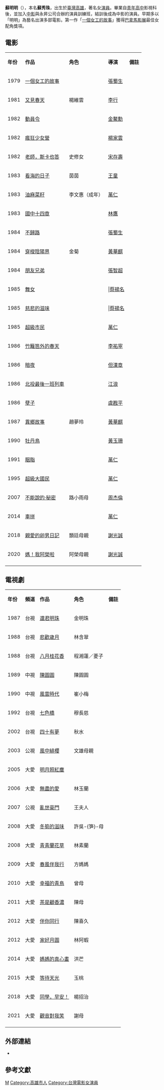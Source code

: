 {{藝人
|姓名 = 蘇明明
|類型 = 女演員
|圖片 = Replace this image female.svg
|圖片尺寸 = 
|圖片簡介 = 
|原名 = 蘇秀珠
|國籍 = {{ROC}}
|籍貫 = 
|出生日期 = {{birth_date_and_age|1960|1|6}}
|語言 = [[中華民國國語|中華民國國語]]、[[臺灣閩南語|臺灣閩南語]]
|配偶 = [[萬仁|萬仁]]
|出生地點 = {{TW}}[[高雄市|高雄市]]
|職業 = 演員
|出道作 = [[一個女工的故事|一個女工的故事]]
|出道日期 = {{start date and age|1978}}
|代表作 = {{ubl|[[一個女工的故事|一個女工的故事]]（1978年）|[[還君明珠_(電視劇)|還君明珠]]（1987年）|[[八月桂花香|八月桂花香]]（1988年）}}
|活躍年代 = 
|經紀公司 = 
|網站 =
|imdb= 0837254
}}
'''蘇明明'''（{{bd|1960年|1月6日|catIdx=Z張|}}），本名'''蘇秀珠'''，出生於[[臺灣|臺灣]][[高雄|高雄]]，著名女[[演員|演員]]。畢業自[[青年高中|青年高中]]影視科後，並加入[[中影公司|中影]]與永昇公司合辦的演員訓練班，結訓後成為中影的演員。早期多以「明明」為藝名出演多部電影。第一作「[[一個女工的故事|一個女工的故事]]」獲得[[巴拿馬影展|巴拿馬影展]]最佳女配角獎項。{{r|台影典藏}}

==電影==
{|class="wikitable" style="width:85%"
|- style="width:85%; background:#98F898;color:	#8B008B" align=center
|'''年份'''||'''作品'''||'''角色'''||'''導演'''||'''備註'''
|-
|1979||[[一個女工的故事|一個女工的故事]]|| ||[[張蜀生|張蜀生]]||
|-
|1981||[[又見春天|又見春天]]||楊維雲||[[李行|李行]]||
|-
|1982||[[動員令|動員令]]|| ||[[金鰲勳|金鰲勳]]||
|-
|1982||[[瘋狂少女營|瘋狂少女營]]||||[[楊家雲|楊家雲]]||
|-
|1982||[[老師，斯卡也答|老師，斯卡也答]]||史修女||[[宋存壽|宋存壽]]||
|-
|1983||[[看海的日子_(電影)|看海的日子]]||茵茵||[[王童|王童]] ||
|-
|1983||[[油麻菜籽|油麻菜籽]]||李文惠（成年）||[[萬仁|萬仁]]||
|-
|1983||[[國中十四章|國中十四章]]||||[[林鷹|林鷹]]||
|-
|1984||[[不歸路|不歸路]]|| ||[[張蜀生|張蜀生]]||
|-
|1984||[[穿梭陰陽界|穿梭陰陽界]]||金菊||[[黃華麒|黃華麒]]||
|-
|1984||[[朋友兄弟|朋友兄弟]]|| ||[[張智超|張智超]]||
|-
|1985||[[舞女|舞女]]|| |||[[蔡揚名|蔡揚名]] ||
|-
|1985||[[慈悲的滋味|慈悲的滋味]]|| |||[[蔡揚名|蔡揚名]] ||
|-
|1985||[[超級市民|超級市民]]|| ||[[萬仁|萬仁]]||
|-
|1986||[[竹籬笆外的春天|竹籬笆外的春天]]|| ||[[李祐寧|李祐寧]]||
|-
|1986||[[暗夜|暗夜]]|| ||[[但漢章|但漢章]]||
|-
|1986||[[北投最後一班列車|北投最後一班列車]]|| ||[[江浪|江浪]]||
|-
|1986||[[孽子|孽子]]|| ||[[虞戡平|虞戡平]]||
|-
|1987||[[異鄉故事|異鄉故事]]||趙夢玲||[[黃華麒|黃華麒]]||
|-
|1990||[[牡丹鳥|牡丹鳥]]|| ||[[黃玉珊_(導演)|黃玉珊]]||
|-
|1991||[[胭脂|胭脂]]|| ||[[萬仁|萬仁]]||
|-
|1995||[[超級大國民|超級大國民]]|| ||[[萬仁|萬仁]]||
|-
|2007||[[不能說的·秘密|不能說的·秘密]]||路小雨母||[[周杰倫|周杰倫]]||
|-
|2014||[[車拼|車拼]]|| ||[[萬仁|萬仁]]||
|-
|2018||[[親愛的卵男日記|親愛的卵男日記]]||顥廷母親||[[謝光誠|謝光誠]]||
|-
|2020||[[媽！我阿榮啦|媽！我阿榮啦]]||阿榮母親||[[謝光誠|謝光誠]]||
|-
|}

==電視劇==
{|class="wikitable" style="width:85%"
|- style="background:#98F898;color:#8B008B" align=center
|'''年份'''||'''頻道'''||'''作品'''||'''角色'''||'''備註'''
|-
|1987||台視||[[還君明珠_(電視劇)|還君明珠]]||金明珠||
|-
|1988||台視||[[悲歡歲月|悲歡歲月]]||林含翠||
|-
|1988||台視||[[八月桂花香|八月桂花香]]||程湘蓮／菱子||
|-
|1989||中視||[[陳圓圓|陳圓圓]]||陳圓圓||
|-
|1990||中視||[[風雲時代|風雲時代]]||崔小梅||
|-
|1992||台視||[[七色橋|七色橋]]||穆長慈||
|-
|2002||台視||[[四十有夢|四十有夢]]||秋水||
|-
|2003||公視||[[風中緋櫻|風中緋櫻]]||文雄母親||
|-
|2005||大愛||[[明月照紅塵|明月照紅塵]]||||
|-
|2006||大愛||[[無盡的愛_(2006年電視劇)|無盡的愛]]||林玉蘭||
|-
|2007||公視||[[亂世豪門|亂世豪門]]||王夫人||
|-
|2008||大愛||[[冬筍的滋味|冬筍的滋味]]||許吳-{笋}-母||
|-
|2008||大愛||[[青青蘭花草|青青蘭花草]]||林素蘭||
|-
|2009||大愛||[[春風伴我行|春風伴我行]]||方媽媽||
|-
|2010||大愛||[[幸福的青鳥|幸福的青鳥]]||曾母||
|-
|2011||大愛||[[茶是顧香濃|茶是顧香濃]]||陳母||
|-
|2012||大愛||[[伴你同行|伴你同行]]||陳喜久||
|-
|2012||大愛||[[家好月圓_(大愛劇場)|家好月圓]]||林阿蝦||
|-
|2014||大愛||[[媽媽的真心畫|媽媽的真心畫]]||洪芒||
|- 
|2015||大愛||[[等待天光|等待天光]]||玉桃||
|-
|2018||大愛||[[同學，早安！|同學，早安！]]||楊招治 ||
|-
|2021||大愛||[[觀音對我笑|觀音對我笑]]||謝母 ||
|-
|}

==外部連結==
* {{Hkmdb name|5311}}

==參考文獻==
{{reflist | refs = 
<!--機關網站-->
<ref name="台影典藏">{{cite web| author =不著作撰人| website =台灣電影數位典藏資料庫| title =影人目錄 蘇明明| date =| publisher =國家電影中心| url =http://www.ctfa.org.tw/filmmaker/content.php?id=742| archiveurl =https://archive.is/20160104093337/http://www.ctfa.org.tw/filmmaker/content.php?id=742| archivedate =2016-01-04| deadurl =yes| access-date =2016-01-04}}</ref>
}}

{{DEFAULTSORT:S蘇}}
[[Category:蘇姓|M]]
[[Category:高雄市人|Category:高雄市人]]
[[Category:台灣電影女演員|Category:台灣電影女演員]]